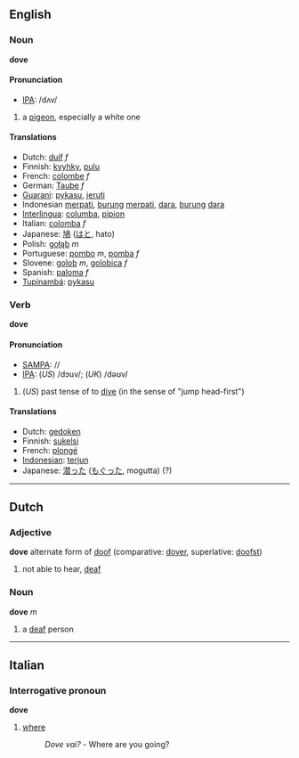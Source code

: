 ==English==
=== Noun ===
'''dove'''

====Pronunciation====
*[[w:IPA|IPA]]: /dʌv/

# a [[pigeon]], especially a white one

==== Translations ====
*Dutch: [[duif]] ''f''
*Finnish: [[kyyhky]], [[pulu]]
*French: [[colombe]] ''f''
*German: [[Taube]] ''f''
*[[Guarani]]: [[pykasu]], [[jeruti]]
*Indonesian [[merpati]], [[burung]] [[merpati]], [[dara]], [[burung]] [[dara]]
*[[Interlingua]]: [[columba]], [[pipion]]
*Italian: [[colomba]] ''f''
*Japanese: [[鳩]] ([[はと]], hato)
*Polish: [[gołąb]] ''m''
*Portuguese: [[pombo]] ''m'', [[pomba]] ''f''
*Slovene: [[golob]] ''m'', [[golobica]] ''f''
*Spanish: [[paloma]] ''f''
*[[Tupinambá]]: [[pykasu]]

=== Verb ===
'''dove'''

==== Pronunciation ====
*[[w:SAMPA|SAMPA]]: //
*[[w:IPA|IPA]]: (''US'') /dɔuv/; (''UK'') /dəʊv/

# (''US'') past tense of to [[dive]] (in the sense of "jump head-first")

==== Translations ====
*Dutch: [[gedoken]]
*Finnish: [[sukelsi]]
*French: [[plongé]]
*[[Indonesian]]: [[terjun]]
*Japanese: [[潜った]] ([[もぐった]], mogutta) (?)

----
==Dutch==
=== Adjective ===
'''dove''' alternate form of [[doof]] (comparative: [[dover]], superlative: [[doofst]])

# not able to hear, [[deaf]]

=== Noun ===
'''dove''' ''m''

# a [[deaf]] person

----
==Italian==
=== Interrogative pronoun === <!--or just "adverb"?-->
'''dove'''

# [[where]]
#:''Dove vai?'' - Where are you going?